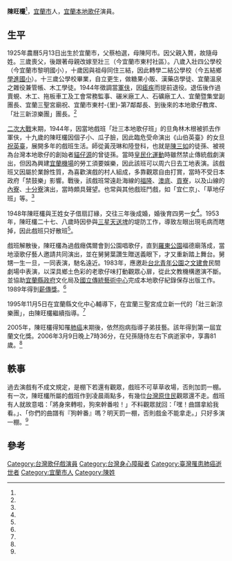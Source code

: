 {{Infobox Hokkien name
| title      = 陳旺欉
| hanji      = 陳旺欉
| poj        = {{lang|nan|Tân Ōng-châng}}
| sinbhundzi = 
| hanlo      = 
| tl         = Tân Ōng-tsâng
| bp         = 
| hongim     = ㄉㄢˊ ㆲ⊦ㄗㄤˊ
| hokkienipa = 
| lm         = 
| image      = 
| image_size = 
| caption    = 
}}

'''陳旺欉'''{{BD|1925年|7月23日|2006年|3月9日|}}<ref name="林鋒雄"/>，[[宜蘭市|宜蘭市]]人，[[宜蘭本地歌仔|宜蘭本地歌仔]]演員。

==生平==

1925年農曆5月13日出生於宜蘭市，父蔡柏選，母陳阿市。因父親入贅，故隨母姓。三歲喪父，後跟著母親改嫁至壯三（今宜蘭市東村社區）。八歲入壯四公學校（今宜蘭市黎明國小），十歲因與祖母同住三結，因此轉學二結公學校（今五結鄉[[宜蘭縣五結鄉學進國民小學|學進國小]]）。十三歲公學校畢業，自立更生，做糖果小販、漢藥店學徒、宜蘭溫泉之雜役兼管帳、木工學徒。1944年徵調當[[台籍日本兵|軍伕]]，因[[瘧疾|瘧疾]]而提前退役。退伍後作過賣蜆、木工、拖板車工及工會常務監事、碾米廠工人、石礦廠工人、宜蘭暨集堂副團長、宜蘭三聖宮廟祝、宜蘭市東村-{里}-第7鄰鄰長、到後來的本地歌仔教席、「壯三新涼樂團」團長。<ref name="林鋒雄"/>

[[二次大戰|二次大戰]]末期，1944年，因當地戲班「壯三本地歌仔班」的旦角林木根被抓去作軍伕，十九歲的陳旺欉因個子小、瓜子臉，因此臨危受命演出《山伯英臺》的女旦[[祝英臺|祝英臺]]，展開多年的戲班生活。師從黃茂琳和陸登科，也就是[[陳三如|陳三如]]的徒孫、被視為台灣本地歌仔的創始者[[貓仔源|貓仔源]]的曾徒孫。當時[[皇民化運動|皇民化運動]]時雖然禁止傳統戲劇演出，但因為興建[[宜蘭機場|宜蘭機場]]的勞工須要娛樂，因此該班可以周六日去工地表演。該戲班又因屬於業餘性質，為喜歡演戲的村人組成，多靠觀眾自由打賞，當時不受日本政府「禁鼓樂」影響。戰後，該戲班常遠赴海線的[[福隆|福隆]]、[[澳底|澳底]]、[[貢寮|貢寮]]，以及山線的[[內寮|內寮]]、[[十分寮|十分寮]]演出，當時頗具聲望。也常與其他戲班鬥戲，如「宜仁京」、「草地仔班」等。<ref name="陳進傳"/>

1948年陳旺欉與王姓女子借扇訂緣，交往三年後成婚，婚後育四男一女<ref name="林鋒雄"/>。1953年，陳旺欉二十七、八歲時因參與[[三星鄉_(臺灣)|三星]][[天送埤|天送埤]]的堤防工作，導致左眼出現毛病而瞎掉，因此戲班只好散班<ref name="陳進傳"/>。

戲班解散後，陳旺欉為過戲癮偶爾會到公園唱歌仔，直到[[羅東運動公園|羅東公園]]福德廟落成，當地滾歌仔藝人邀請共同演出，並在舅舅葉讚生贈送義眼下，才又重新踏上舞台。舅甥一生一旦，一同表演，馳名遠近。1983年，應邀赴[[台北青年公園|台北青年公園]]之[[文建會|文建會]]民間劇場中表演，以深具鄉土色彩的老歌仔味打動觀眾心扉，從此文教機構邀演不斷。並協助[[宜蘭縣政府|宜蘭縣政府]]文化局及[[國立傳統藝術中心|國立傳統藝術中心]]完成本地歌仔紀錄保存出版工作。1989年得到[[薪傳獎|薪傳獎]]。<ref name="林鋒雄"/>

1995年11月5日在宜蘭縣文化中心輔導下，在宜蘭三聖宮成立新一代的「壯三新涼樂團」，由陳旺欉繼續指導。<ref name="楊馥菱"/>

2005年，陳旺欉得知罹[[肺癌|肺癌]]末期後，依然抱病指導子弟技藝。該年得到第一屆宜蘭文化獎。2006年3月9日晚上7時36分，在兒孫隨侍左右下病逝家中，享壽81歲。<ref name="林鋒雄"/>

==軼事==
過去演戲有不成文規定，是棚下若還有觀眾，戲班不可草草收場，否則加罰一棚。有一次，陳旺欉所屬的戲班作到凌晨兩點多，有幾位[[台灣原住民|台灣原住民]]觀眾還不走。戲班有人就故意唱：「將身來轉啦，狗來幹番啦！」不料觀眾就回：「嘿！曲譜拿給我看。」、「你們的曲譜有『狗幹番』嗎？明天罰一棚，否則戲金不能拿走。」只好多演一棚。<ref name="陳進傳"/>

==參考==
{{reflist|1|refs=

<ref name="陳進傳">{{cite book |author=陳進傳|title=《宜蘭本地歌仔：陳旺欉生命紀實》|date=2000-12-01|publisher=國立傳統藝術中心|location=台灣|language=zh-tw|isbn=9789570274967}}</ref>

<ref name="林鋒雄">{{cite book |author=林鋒雄、林茂賢、林鶴宜、鄭英珠、李俐穎、陳雅雯、張月娥、藍素婧|title=《老歌仔的守護神：陳旺欉藝師紀念專輯》|date=2006-04|publisher=宜蘭縣文化局|location=台灣|language=zh-tw|isbn=9860048657}}</ref>

<ref name="楊馥菱">{{cite book |author=楊馥菱|title=《台閩歌仔戲之比較研究》|date=2000-06-11|publisher=學海出版社|location=台灣|language=zh-tw|isbn=9789576141881}}</ref>

}}

[[Category:台灣歌仔戲演員|Category:台灣歌仔戲演員]]
[[Category:台灣身心障礙者|Category:台灣身心障礙者]]
[[Category:臺灣罹患肺癌逝世者|Category:臺灣罹患肺癌逝世者]]
[[Category:宜蘭市人|Category:宜蘭市人]]
[[Category:陳姓|Category:陳姓]]